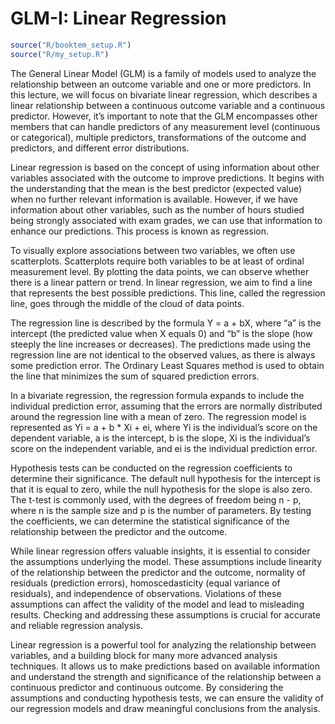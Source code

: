 # GLM-I: Linear Regression {#sec-glm1}

```r
source("R/booktem_setup.R")
source("R/my_setup.R")
```

The General Linear Model (GLM) is a family of models used to analyze the relationship between an outcome variable and one or more predictors. In this lecture, we will focus on bivariate linear regression, which describes a linear relationship between a continuous outcome variable and a continuous predictor. However, it's important to note that the GLM encompasses other members that can handle predictors of any measurement level (continuous or categorical), multiple predictors, transformations of the outcome and predictors, and different error distributions.

Linear regression is based on the concept of using information about other variables associated with the outcome to improve predictions. It begins with the understanding that the mean is the best predictor (expected value) when no further relevant information is available. However, if we have information about other variables, such as the number of hours studied being strongly associated with exam grades, we can use that information to enhance our predictions. This process is known as regression.

To visually explore associations between two variables, we often use scatterplots. Scatterplots require both variables to be at least of ordinal measurement level. By plotting the data points, we can observe whether there is a linear pattern or trend. In linear regression, we aim to find a line that represents the best possible predictions. This line, called the regression line, goes through the middle of the cloud of data points.

The regression line is described by the formula Y = a + bX, where "a" is the intercept (the predicted value when X equals 0) and "b" is the slope (how steeply the line increases or decreases). The predictions made using the regression line are not identical to the observed values, as there is always some prediction error. The Ordinary Least Squares method is used to obtain the line that minimizes the sum of squared prediction errors.

In a bivariate regression, the regression formula expands to include the individual prediction error, assuming that the errors are normally distributed around the regression line with a mean of zero. The regression model is represented as Yi = a + b * Xi + ei, where Yi is the individual's score on the dependent variable, a is the intercept, b is the slope, Xi is the individual's score on the independent variable, and ei is the individual prediction error.

Hypothesis tests can be conducted on the regression coefficients to determine their significance. The default null hypothesis for the intercept is that it is equal to zero, while the null hypothesis for the slope is also zero. The t-test is commonly used, with the degrees of freedom being n - p, where n is the sample size and p is the number of parameters. By testing the coefficients, we can determine the statistical significance of the relationship between the predictor and the outcome.

While linear regression offers valuable insights, it is essential to consider the assumptions underlying the model. These assumptions include linearity of the relationship between the predictor and the outcome, normality of residuals (prediction errors), homoscedasticity (equal variance of residuals), and independence of observations. Violations of these assumptions can affect the validity of the model and lead to misleading results. Checking and addressing these assumptions is crucial for accurate and reliable regression analysis.

Linear regression is a powerful tool for analyzing the relationship between variables,
and a building block for many more advanced analysis techniques.
It allows us to make predictions based on available information and understand the strength and significance of the relationship between a continuous predictor and continuous outcome.
By considering the assumptions and conducting hypothesis tests, we can ensure the validity of our regression models and draw meaningful conclusions from the analysis.
